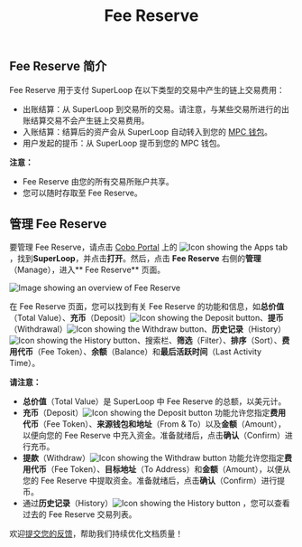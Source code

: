 ﻿---
title: "Fee Reserve"
sidebarTitle: "Fee Reserve"
---

## Fee Reserve 简介

Fee Reserve 用于支付 SuperLoop 在以下类型的交易中产生的链上交易费用：

- 出账结算：从 SuperLoop 到交易所的交易。请注意，与某些交易所进行的出账结算交易不会产生链上交易费用。
- 入账结算：结算后的资产会从 SuperLoop 自动转入到您的 [MPC 钱包](/cn/portal/mpc-wallets/introduction)。
- 用户发起的提币：从 SuperLoop 提币到您的 MPC 钱包。

**注意：**
- Fee Reserve 由您的所有交易所账户共享。
- 您可以随时存取至 Fee Reserve。

## 管理 Fee Reserve

要管理 Fee Reserve，请点击 [Cobo Portal](https://portal.cobo.com/login) 上的 <img src="/en/images/common/icon_apps.svg" className="icon" alt="Icon showing the Apps tab"/>，找到**SuperLoop**，并点击**打开**。然后，点击 **Fee Reserve** 右侧的**管理**（Manage），进入** Fee Reserve** 页面。

<img src="/cn/images/portal-apps/superloop/fee-reserve.svg" className="screenshot_full_screen" alt="Image showing an overview of Fee Reserve" />

在 Fee Reserve 页面，您可以找到有关 Fee Reserve 的功能和信息，如**总价值**（Total Value）、**充币**（Deposit）<img src="/en/images/common/icon_deposit.svg" className="icon" alt="Icon showing the Deposit button"/>、**提币**（Withdrawal）<img src="/en/images/common/icon_withdraw.svg" className="icon" alt="Icon showing the Withdraw button"/>、**历史记录**（History）<img src="/en/images/common/icon_view_transactions.svg" className="icon" alt="Icon showing the History button"/>、搜索栏、**筛选**（Filter）、**排序**（Sort）、**费用代币**（Fee Token）、**余额**（Balance）和**最后活跃时间**（Last Activity Time）。

**请注意：**
- **总价值**（Total Value）是 SuperLoop 中 Fee Reserve 的总额，以美元计。
- **充币**（Deposit）<img src="/en/images/common/icon_deposit.svg" className="icon" alt="Icon showing the Deposit button"/> 功能允许您指定**费用代币**（Fee Token）、**来源钱包和地址**（From & To）以及**金额**（Amount），以便向您的 Fee Reserve 中充入资金。准备就绪后，点击**确认**（Confirm）进行充币。
- **提款**（Withdraw）<img src="/en/images/common/icon_withdraw.svg" className="icon" alt="Icon showing the Withdraw button"/> 功能允许您指定**费用代币**（Fee Token）、**目标地址**（To Address）和**金额**（Amount），以便从您的 Fee Reserve 中提取资金。准备就绪后，点击**确认**（Confirm）进行提币。
- 通过**历史记录**（History）<img src="/en/images/common/icon_view_transactions.svg" className="icon" alt="Icon showing the History button"/> ，您可以查看过去的 Fee Reserve 交易列表。


<Tip>欢迎[提交您的反馈](https://forms.zohopublic.com/cobo/form/DocumentFeedbackForm/formperma/QvLOhxJv1_JMsJ-1dleZ8Itb_7rzN-LtgvsDdxosoVI?referrername=manuals)，帮助我们持续优化文档质量！</Tip>
